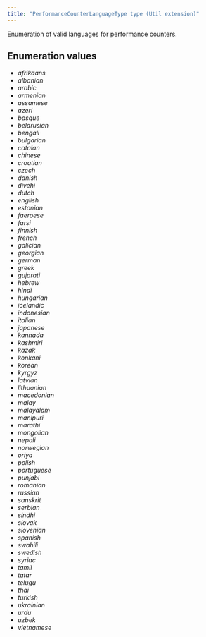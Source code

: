 ```yaml
---
title: "PerformanceCounterLanguageType type (Util extension)"
---
```


Enumeration of valid languages for performance counters.

## Enumeration values

  - *afrikaans*
  - *albanian*
  - *arabic*
  - *armenian*
  - *assamese*
  - *azeri*
  - *basque*
  - *belarusian*
  - *bengali*
  - *bulgarian*
  - *catalan*
  - *chinese*
  - *croatian*
  - *czech*
  - *danish*
  - *divehi*
  - *dutch*
  - *english*
  - *estonian*
  - *faeroese*
  - *farsi*
  - *finnish*
  - *french*
  - *galician*
  - *georgian*
  - *german*
  - *greek*
  - *gujarati*
  - *hebrew*
  - *hindi*
  - *hungarian*
  - *icelandic*
  - *indonesian*
  - *italian*
  - *japanese*
  - *kannada*
  - *kashmiri*
  - *kazak*
  - *konkani*
  - *korean*
  - *kyrgyz*
  - *latvian*
  - *lithuanian*
  - *macedonian*
  - *malay*
  - *malayalam*
  - *manipuri*
  - *marathi*
  - *mongolian*
  - *nepali*
  - *norwegian*
  - *oriya*
  - *polish*
  - *portuguese*
  - *punjabi*
  - *romanian*
  - *russian*
  - *sanskrit*
  - *serbian*
  - *sindhi*
  - *slovak*
  - *slovenian*
  - *spanish*
  - *swahili*
  - *swedish*
  - *syriac*
  - *tamil*
  - *tatar*
  - *telugu*
  - *thai*
  - *turkish*
  - *ukrainian*
  - *urdu*
  - *uzbek*
  - *vietnamese*
